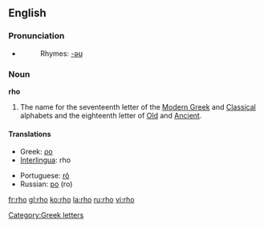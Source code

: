 {{letter_disp2|pi|[[image:Greek_uc_rho.png|31px]][[image:Greek_lc_rho.png|27px]] |sigma|ρο|Ρ|ρ}}
==English==
===Pronunciation===
*{{audio|en-us-rho.ogg|Audio (US)}}
*:Rhymes: [[Rhymes:English:-əʊ|-əʊ]]

===Noun===
'''rho'''
# The name for the seventeenth letter of the [[Modern Greek]] and [[Classical Greek|Classical]] alphabets and the eighteenth letter of [[Old Greek|Old]] and [[Ancient Greek|Ancient]].

==== Translations ====
{{top}}
*Greek: [[ρο]] {{m}}
*[[Interlingua]]: rho
{{mid}}
*Portuguese: [[rô]] {{m}}
*Russian: [[ро]] (ro)
{{bottom}}

[[Category:Greek letters]]

[[fr:rho]]
[[gl:rho]]
[[ko:rho]]
[[la:rho]]
[[ru:rho]]
[[vi:rho]]